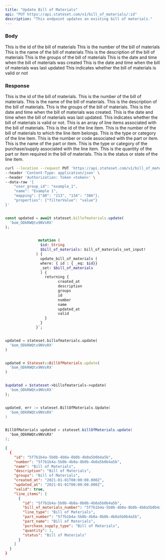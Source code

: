 ```yaml
---
title: "Update Bill of Materials"
api: "PUT https://api.stateset.com/v1/bill_of_materials/:id"
description: "This endpoint updates an existing bill of materials."
---
```


### Body

<ParamField body="id" type="string">
  This is the id of the bill of materials
</ParamField>

<ParamField body="number" type="string">
  This is the number of the bill of materials
</ParamField>

<ParamField body="name" type="string">
  This is the name of the bill of materials
</ParamField>

<ParamField body="description" type="string">
  This is the description of the bill of materials
</ParamField>

<ParamField body="groups" type="string">
  This is the groups of the bill of materials
</ParamField>

<ParamField body="created_at" type="string">
  This is the date and time when the bill of materials was created
</ParamField>

<ParamField body="updated_at" type="string">
  This is the date and time when the bill of materials was last updated
</ParamField>

<ParamField body="valid" type="boolean">
  This indicates whether the bill of materials is valid or not
</ParamField>

### Response


<ResponseField name="id" type="string">
  This is the id of the bill of materials.
</ResponseField>

<ResponseField name="number" type="string">
  This is the number of the bill of materials.
</ResponseField>

<ResponseField name="name" type="string">
  This is the name of the bill of materials.
</ResponseField>

<ResponseField name="description" type="string">
  This is the description of the bill of materials.
</ResponseField>

<ResponseField name="groups" type="string">
  This is the groups of the bill of materials.
</ResponseField>

<ResponseField name="created_at" type="string">
  This is the date and time when the bill of materials was created.
</ResponseField>

<ResponseField name="updated_at" type="string">
  This is the date and time when the bill of materials was last updated.
</ResponseField>

<ResponseField name="valid" type="boolean">
  This indicates whether the bill of materials is valid or not.
</ResponseField>

<ResponseField name="line_items" type="object ">
  This is an array of line items associated with the bill of materials.

  <Expandable title="Show child attributes">

  <ResponseField name="id" type="string">
    This is the id of the line item.
  </ResponseField>

  <ResponseField name="bill_of_materials_number" type="string">
    This is the number of the bill of materials to which the line item belongs.
  </ResponseField>

  <ResponseField name="line_type" type="string">
    This is the type or category of the line item.
  </ResponseField>

  <ResponseField name="part_number" type="string">
    This is the number or code associated with the part or item.
  </ResponseField>

  <ResponseField name="part_name" type="string">
    This is the name of the part or item.
  </ResponseField>

  <ResponseField name="purchase_supply_type" type="string">
    This is the type or category of the purchase/supply associated with the line item.
  </ResponseField>

  <ResponseField name="quantity" type="number">
    This is the quantity of the part or item required in the bill of materials.
  </ResponseField>

  <ResponseField name="status" type="string">
    This is the status or state of the line item.
  </ResponseField>

  </Expandable>

</ResponseField>

<RequestExample>

```bash cURL
curl --location --request PUT 'https://api.stateset.com/v1/bill_of_materials' \
--header 'Content-Type: application/json' \
--header 'Authorization: Token <token>' \
--data-raw '{
    "user_group_id": "example_1",
    "name": "Example 1",
    "mapping": {"40": "213", "134": "386"},
    "properties": {"filterValue": "value"}
}'
```

```javascript Node.js

const updated = await stateset.billofmaterials.update(
  'bom_ODkRWQtx9NVsRX'
);

```

```graphQL GraphQL

               mutation (
                $id: String
                $bill_of_materials: bill_of_materials_set_input!
              ) {
                update_bill_of_materials (
                where: { id : { _eq: $id}}
                _set: $bill_of_materials
                ) {
                  returning {
                        created_at
                        description
                        groups
                        id
                        number
                        name
                        updated_at
                        valid
                  }
                }
              }`;
```


```python Python

updated = stateset.billofmaterials.update(
  'bom_ODkRWQtx9NVsRX'
)

```

```ruby Ruby

updated = Stateset::BillOfMaterials.update(
  'bom_ODkRWQtx9NVsRX'
)

```

```php PHP

$updated = $stateset->billofmaterials->update(
  'bom_ODkRWQtx9NVsRX'
);

```

```go Go

updated, err := stateset.BillOfMaterials.Update(
  'bom_ODkRWQtx9NVsRX'
)

```

```java Java

BillOfMaterials updated = stateset.billOfMaterials.update(
  'bom_ODkRWQtx9NVsRX'
);

```

</RequestExample>

<ResponseExample>

```json Response
{
  {
    "id": "5f7b1b4a-5b0b-4b0a-8b0b-4b0a5b0b4a5b",
    "number": "5f7b1b4a-5b0b-4b0a-8b0b-4b0a5b0b4a5b",
    "name": "Bill of Materials",
    "description": "Bill of Materials",
    "groups": "Bill of Materials",
    "created_at": "2021-01-01T00:00:00.000Z",
    "updated_at": "2021-01-01T00:00:00.000Z",
    "valid": true,
    "line_items": [
      {
        "id": "5f7b1b4a-5b0b-4b0a-8b0b-4b0a5b0b4a5b",
        "bill_of_materials_number": "5f7b1b4a-5b0b-4b0a-8b0b-4b0a5b0b4a5b",
        "line_type": "Bill of Materials",
        "part_number": "5f7b1b4a-5b0b-4b0a-8b0b-4b0a5b0b4a5b",
        "part_name": "Bill of Materials",
        "purchase_supply_type": "Bill of Materials",
        "quantity": 1,
        "status": "Bill of Materials"
      }
    ]
  }
}
```

</ResponseExample>
